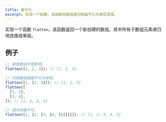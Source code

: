 ```yaml
---
title: 扁平化
excerpt: 实现一个函数，该函数将数组递归地扁平化为单层深度。
---
```


实现一个函数 `flatten`，该函数返回一个新创建的数组，其中所有子数组元素递归地连接成单层。

## 例子

```js
// 单层数组不受影响。
flatten([1, 2, 3]); // [1, 2, 3]

// 内部数组被扁平化为单层。
flatten([1, [2, 3]]); // [1, 2, 3]
flatten([
  [1, 2],
  [3, 4],
]); // [1, 2, 3, 4]

// 递归地扁平化。
flatten([1, [2, [3, [4, [5]]]]]); // [1, 2, 3, 4, 5]
```
